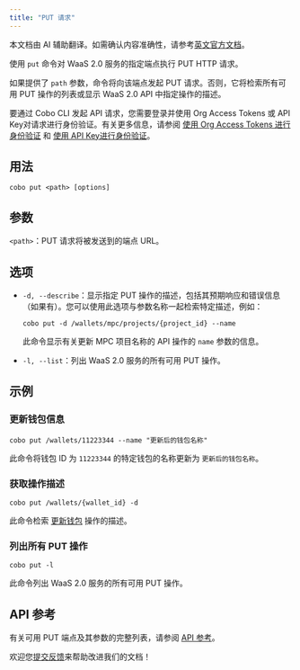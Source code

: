 ```yaml
---
title: "PUT 请求"
---
```

<Note>本文档由 AI 辅助翻译。如需确认内容准确性，请参考[英文官方文档](https://www.cobo.com/developers/v2/guides/overview/introduction)。</Note>

使用 `put` 命令对 WaaS 2.0 服务的指定端点执行 PUT HTTP 请求。

如果提供了 `path` 参数，命令将向该端点发起 PUT 请求。否则，它将检索所有可用 PUT 操作的列表或显示 WaaS 2.0 API 中指定操作的描述。

<Note>要通过 Cobo CLI 发起 API 请求，您需要登录并使用 Org Access Tokens 或 API Key对请求进行身份验证。有关更多信息，请参阅 [使用 Org Access Tokens 进行身份验证](/v2_cn/developer-tools/cobo-cli/login-and-authentication#authenticate-with-org-access-tokens) 和 [使用 API Key进行身份验证](/v2_cn/developer-tools/cobo-cli/login-and-authentication#authenticate-with-api-keys)。</Note>

## 用法

```shell
cobo put <path> [options]
```

## 参数
`<path>`：PUT 请求将被发送到的端点 URL。

## 选项

- `-d, --describe`：显示指定 PUT 操作的描述，包括其预期响应和错误信息（如果有）。您可以使用此选项与参数名称一起检索特定描述，例如：

    ```shell
    cobo put -d /wallets/mpc/projects/{project_id} --name
    ```

    此命令显示有关更新 MPC 项目名称的 API 操作的 `name` 参数的信息。
- `-l, --list`：列出 WaaS 2.0 服务的所有可用 PUT 操作。

## 示例

### 更新钱包信息

```shell
cobo put /wallets/11223344 --name "更新后的钱包名称"
```

此命令将钱包 ID 为 `11223344` 的特定钱包的名称更新为 `更新后的钱包名称`。

### 获取操作描述

```shell
cobo put /wallets/{wallet_id} -d
```

此命令检索 [更新钱包](/v2/api-references/wallets/update-wallet) 操作的描述。

### 列出所有 PUT 操作

```shell
cobo put -l
```

此命令列出 WaaS 2.0 服务的所有可用 PUT 操作。

## API 参考

有关可用 PUT 端点及其参数的完整列表，请参阅 [API 参考](/v2/api-references)。

<Tip>欢迎您[提交反馈](https://forms.zohopublic.com/cobo/form/DocumentFeedbackForm/formperma/QvLOhxJv1_JMsJ-1dleZ8Itb_7rzN-LtgvsDdxosoVI)来帮助改进我们的文档！</Tip>